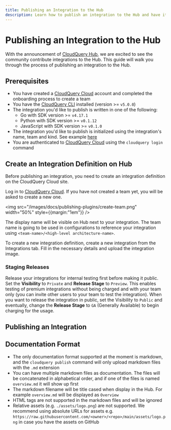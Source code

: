 ```yaml
---
title: Publishing an Integration to the Hub
description: Learn how to publish an integration to the Hub and have it listed in https://hub.cloudquery.io/
---
```



# Publishing an Integration to the Hub

With the announcement of [CloudQuery Hub](/blog/announcing-cloudquery-new-hub), we are excited to see the community contribute integrations to the Hub. This guide will walk you through the process of publishing an integration to the Hub.

## Prerequisites

- You have created a [CloudQuery Cloud](https://cloud.cloudquery.io/) account and completed the onboarding process to create a team
- You have the [CloudQuery CLI](/docs/quickstart) installed (version >= `v5.0.0`)
- The integration you'd like to publish is written in one of the following:
  - Go with SDK version >= `v4.17.1`
  - Python with SDK version >= `v0.1.12`
  - JavaScript with SDK version >= `v0.1.0`
- The integration you'd like to publish is initialized using the integration's name, team and kind. See example [here](https://github.com/cloudquery/cloudquery/blob/b7ef6f6ed8948272a429f35614fa28559397227a/plugins/source/test/resources/plugin/plugin.go#L15)
- You are authenticated to [CloudQuery Cloud](https://cloud.cloudquery.io/) using the `cloudquery login` command

## Create an Integration Definition on Hub

Before publishing an integration, you need to create an integration definition on the CloudQuery Cloud site.

Log in to [CloudQuery Cloud](https://cloud.cloudquery.io/). If you have not created a team yet, you will be asked to create a new one.

<img src="/images/docs/publishing-plugins/create-team.png" width="50%" style={{margin:"1em"}} />

The display name will be visible on Hub next to your integration. The team name is going to be used in configurations to reference your integration using `<team-name>/<high-level architecture-name>`.

To create a new integration definition, create a new integration from the Integrations tab. Fill in the necessary details and upload the integration image.

### Staging Releases

Release your integrations for internal testing first before making it public. Set the **Visibility** to `Private` and **Release Stage** to `Preview`. This enables testing of premium integrations without being charged and with your team only (you can invite other users to your team to test the integration).
When you want to release the integration in public, set the Visibility to `Public` and eventually, change the **Release Stage** to `GA` (Generally Available) to begin charging for the usage.

## Publishing an Integration

<Publish />

## Documentation Format

- The only documentation format supported at the moment is markdown, and the `cloudquery publish` command will only upload markdown files with the `.md` extension
- You can have multiple markdown files as documentation. The files will be concatenated in alphabetical order, and if one of the files is named `overview.md` it will show up first
- The markdown filename will be title cased when display in the Hub. For example `overview.md` will be displayed as `Overview`
- HTML tags are not supported in the markdown files and will be ignored
- Relative assets (e.g. `./assets/logo.png`) are not supported. We recommend using absolute URLs for assets e.g. `https://raw.githubusercontent.com/<owner>/<repo>/main/assets/logo.png` in case you have the assets on GitHub
